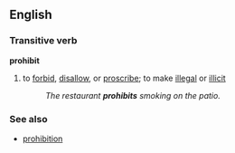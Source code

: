 ==English==

===Transitive verb===
'''prohibit'''
#to [[forbid]], [[disallow]], or [[proscribe]]; to make [[illegal]] or [[illicit]]
#:''The restaurant '''prohibits''' smoking on the patio.''
===See also===
*[[prohibition]]